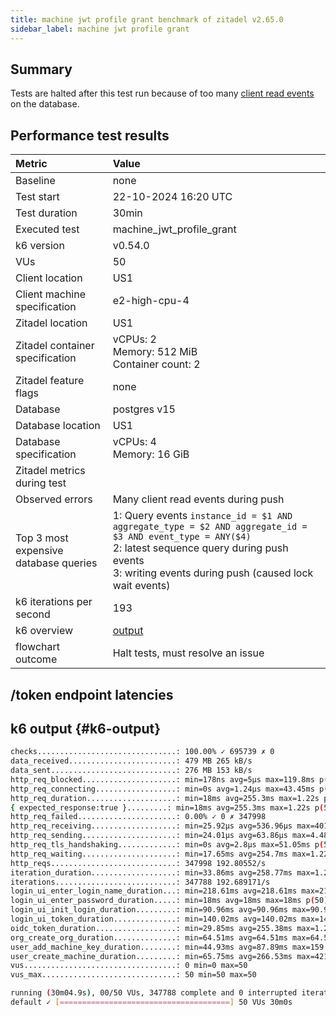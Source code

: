 ```yaml
---
title: machine jwt profile grant benchmark of zitadel v2.65.0
sidebar_label: machine jwt profile grant
---
```


## Summary

Tests are halted after this test run because of too many [client read events](https://docs.aws.amazon.com/AmazonRDS/latest/UserGuide/wait-event.clientread.html) on the database.

## Performance test results

| Metric | Value |
| :---- | :---- |
| Baseline | none |
| Test start | 22-10-2024 16:20 UTC |
| Test duration | 30min |
| Executed test | machine\_jwt\_profile\_grant |
| k6 version | v0.54.0 |
| VUs | 50 |
| Client location | US1 |
| Client machine specification | e2-high-cpu-4 |
| Zitadel location | US1 |
| Zitadel container specification | vCPUs: 2<br/>Memory: 512 MiB<br/>Container count: 2 |
| Zitadel feature flags | none |
| Database | postgres v15 |
| Database location | US1 |
| Database specification | vCPUs: 4<br/>Memory: 16 GiB |
| Zitadel metrics during test |  |
| Observed errors | Many client read events during push |
| Top 3 most expensive database queries | 1: Query events `instance_id = $1 AND aggregate_type = $2 AND aggregate_id = $3 AND event_type = ANY($4)`<br/>2: latest sequence query during push events<br/>3: writing events during push (caused lock wait events) |
| k6 iterations per second | 193 |
| k6 overview | [output](#k6-output) |
| flowchart outcome | Halt tests, must resolve an issue |

## /token endpoint latencies



<BenchmarkChart testResults={OutputSource} />

## k6 output {#k6-output}

```bash
checks...............................: 100.00% ✓ 695739 ✗ 0   
data_received........................: 479 MB 265 kB/s  
data_sent............................: 276 MB 153 kB/s  
http_req_blocked.....................: min=178ns avg=5µs max=119.8ms p(50)=460ns p(95)=702ns p(99)=921ns   
http_req_connecting..................: min=0s avg=1.24µs max=43.45ms p(50)=0s p(95)=0s p(99)=0s   
http_req_duration....................: min=18ms avg=255.3ms max=1.22s p(50)=241.56ms p(95)=479.19ms p(99)=600.92ms  
{ expected_response:true }.........: min=18ms avg=255.3ms max=1.22s p(50)=241.56ms p(95)=479.19ms p(99)=600.92ms  
http_req_failed......................: 0.00% ✓ 0 ✗ 347998  
http_req_receiving...................: min=25.92µs avg=536.96µs max=401.94ms p(50)=89.44µs p(95)=2.39ms p(99)=11.12ms   
http_req_sending.....................: min=24.01µs avg=63.86µs max=4.48ms p(50)=60.97µs p(95)=88.69µs p(99)=141.74µs  
http_req_tls_handshaking.............: min=0s avg=2.8µs max=51.05ms p(50)=0s p(95)=0s p(99)=0s   
http_req_waiting.....................: min=17.65ms avg=254.7ms max=1.22s p(50)=240.88ms p(95)=478.6ms p(99)=600.6ms   
http_reqs............................: 347998 192.80552/s  
iteration_duration...................: min=33.86ms avg=258.77ms max=1.22s p(50)=245ms p(95)=482.61ms p(99)=604.32ms  
iterations...........................: 347788 192.689171/s  
login_ui_enter_login_name_duration...: min=218.61ms avg=218.61ms max=218.61ms p(50)=218.61ms p(95)=218.61ms p(99)=218.61ms  
login_ui_enter_password_duration.....: min=18ms avg=18ms max=18ms p(50)=18ms p(95)=18ms p(99)=18ms   
login_ui_init_login_duration.........: min=90.96ms avg=90.96ms max=90.96ms p(50)=90.96ms p(95)=90.96ms p(99)=90.96ms   
login_ui_token_duration..............: min=140.02ms avg=140.02ms max=140.02ms p(50)=140.02ms p(95)=140.02ms p(99)=140.02ms  
oidc_token_duration..................: min=29.85ms avg=255.38ms max=1.22s p(50)=241.61ms p(95)=479.23ms p(99)=600.95ms  
org_create_org_duration..............: min=64.51ms avg=64.51ms max=64.51ms p(50)=64.51ms p(95)=64.51ms p(99)=64.51ms   
user_add_machine_key_duration........: min=44.93ms avg=87.89ms max=159.52ms p(50)=84.43ms p(95)=144.59ms p(99)=155.54ms  
user_create_machine_duration.........: min=65.75ms avg=266.53ms max=421.58ms p(50)=276.59ms p(95)=380.84ms p(99)=414.43ms  
vus..................................: 0 min=0 max=50   
vus_max..............................: 50 min=50 max=50 

running (30m04.9s), 00/50 VUs, 347788 complete and 0 interrupted iterations  
default ✓ [======================================] 50 VUs 30m0s
```

